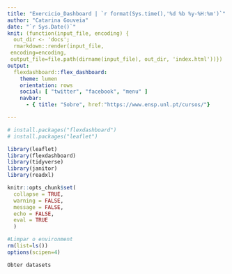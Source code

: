 ```yaml
---
title: "Exercicio_Dashboard | `r format(Sys.time(),'%d %b %y-%H:%m')`"
author: "Catarina Gouveia"
date: "`r Sys.Date()`"
knit: (function(input_file, encoding) {
  out_dir <- 'docs';
  rmarkdown::render(input_file,
 encoding=encoding,
 output_file=file.path(dirname(input_file), out_dir, 'index.html'))})
output: 
  flexdashboard::flex_dashboard:
    theme: lumen
    orientation: rows
    social: [ "twitter", "facebook", "menu" ]
    navbar:
      - { title: "Sobre", href:"https://www.ensp.unl.pt/cursos/"}

---
```


```{=html}
<style>                     
.navbar {
  background-color:"#fdbe85";
  border-color:grey;
}
.navbar-brand {
color:black!important;
}
</style>
```

```r
# install.packages("flexdashboard")
# install.packages("leaflet")

library(leaflet)
library(flexdashboard)
library(tidyverse)
library(janitor)
library(readxl)
```


```r
knitr::opts_chunk$set(
  collapse = TRUE,
  warning = FALSE,
  message = FALSE,
  echo = FALSE,
  eval = TRUE
  )

#Limpar o environment
rm(list=ls())
options(scipen=4)
```

```r
Obter datasets


```


